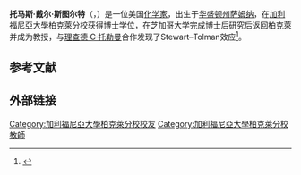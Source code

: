 
{{About|化学家|人类学家|托马斯·戴尔·斯图尔特 (人类学家)}}
'''托马斯·戴尔·斯图尔特'''（{{lang-en|Thomas Dale Stewart}}，{{bd|1890年|8月14日|1958年|2月6日}}）是一位美国[[化学家|化学家]]，出生于[[华盛顿州|华盛顿州]][[萨姆纳_(华盛顿州)|萨姆纳]]，在[[加利福尼亞大學柏克萊分校|加利福尼亞大學柏克萊分校]]获得博士学位，在[[芝加哥大学|芝加哥大学]]完成博士后研究后返回柏克萊并成为教授，与[[理查德·托勒曼|理查德·C·托勒曼]]合作发现了Stewart–Tolman效应<ref>{{cite web |title=University of California: In Memoriam, 1959 |url=http://content.cdlib.org/view?docId=hb3r29n8f4&doc.view=frames&chunk.id=div00023&toc.depth=1&toc.id= |website=content.cdlib.org}}</ref>。
== 参考文献 ==
{{reflist}}

== 外部链接 ==
{{Authority control}}

{{DEFAULTSORT:Stewart, Thomas Dale}}

[[Category:加利福尼亞大學柏克萊分校校友|Category:加利福尼亞大學柏克萊分校校友]]
[[Category:加利福尼亞大學柏克萊分校教師|Category:加利福尼亞大學柏克萊分校教師]]